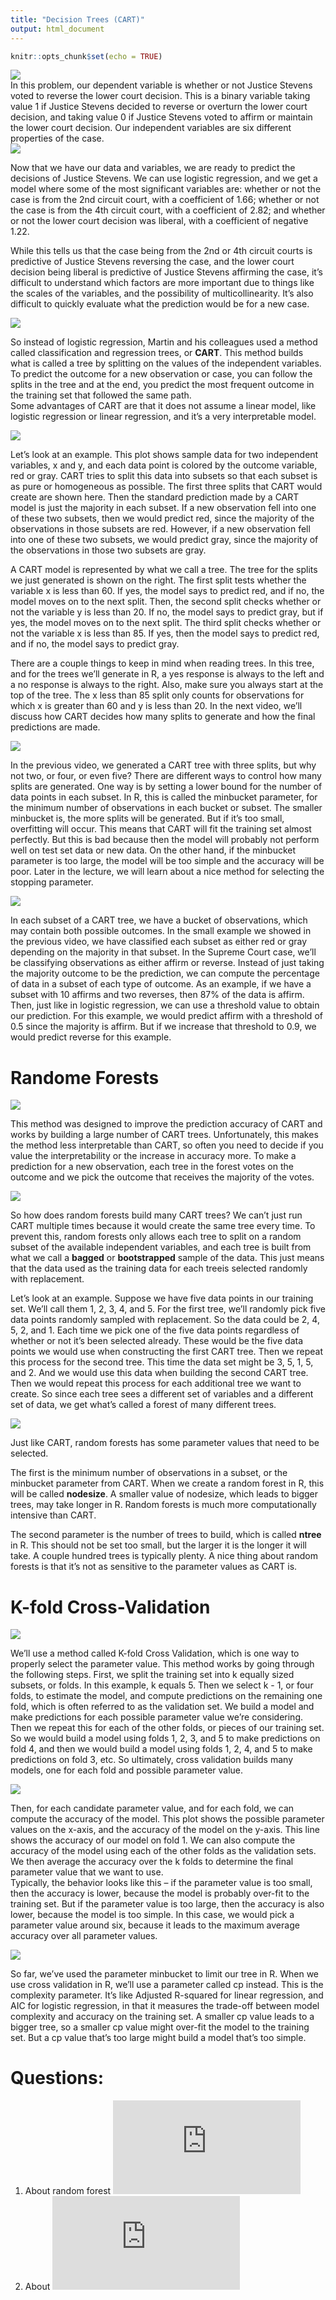 ```yaml
---
title: "Decision Trees (CART)"
output: html_document
---
```


```r
knitr::opts_chunk$set(echo = TRUE)
```

![](img_pdf/1-Variables.png)  
In this problem, our dependent variable is whether or not Justice Stevens voted to reverse the lower court decision. This is a binary variable taking value 1 if Justice Stevens decided to reverse or overturn the lower court decision, and taking value 0 if Justice Stevens voted to affirm or maintain the lower court decision. Our independent variables are six different properties of the case.  
![](img_pdf/2-LogisticRegression4JusticeStevens.png)
  
Now that we have our data and variables, we are ready to predict the decisions of Justice Stevens. We can use logistic regression, and we get a model where some of the most significant variables are: whether or not the case is from the 2nd circuit court, with a coefficient of 1.66;
whether or not the case is from the 4th circuit court, with a coefficient of 2.82; and whether or not the lower court decision was liberal, with a coefficient of negative 1.22.  
  
While this tells us that the case being from the 2nd or 4th circuit courts is predictive of Justice Stevens reversing the case, and the lower court decision being liberal is predictive of Justice Stevens affirming the case, it's difficult to understand which factors are more important due to things like the scales of the variables, and the possibility of multicollinearity. It's also difficult to quickly evaluate
what the prediction would be for a new case.  

![](img_pdf/3-ClassificationAndRegressionTrees.png)
  
So instead of logistic regression, Martin and his colleagues used a method called classification and regression trees, or **CART**. This method builds what is called a tree by splitting on the values of the independent variables. To predict the outcome for a new observation or case, you can follow the splits in the tree and at the end, you predict the most frequent outcome in the training set that followed the same path.  
Some advantages of CART are that it does not assume a linear model, like logistic regression or linear regression, and it's a very interpretable model.
  
![](img_pdf/4-SplitInCARTs.png)
  
Let's look at an example. This plot shows sample data for two independent variables, x and y, and each data point is colored by the outcome variable, red or gray. CART tries to split this data into subsets so that each subset is as pure or homogeneous as possible. The first three splits that CART would create are shown here. Then the standard prediction made by a CART model is just the majority in each subset.
If a new observation fell into one of these two subsets, then we would predict red, since the majority of the observations in those subsets are red. However, if a new observation fell into one of these two subsets, we would predict gray, since the majority of the observations
in those two subsets are gray.  
  
A CART model is represented by what we call a tree. The tree for the splits we just generated is shown on the right. The first split tests whether the variable x is less than 60. If yes, the model says to predict red, and if no, the model moves on to the next split. Then, the second split checks whether or not the variable y is less than 20. If no, the model says to predict gray, but if yes, the model moves on to the next split. The third split checks whether or not the variable x is less than 85. If yes, then the model says to predict red, and if no,
the model says to predict gray.  
  
There are a couple things to keep in mind when reading trees. In this tree, and for the trees we'll generate in R, a yes response is always to the left and a no response is always to the right. Also, make sure you always start at the top of the tree. The x less than 85 split only counts for observations for which x is greater than 60 and y is less than 20. In the next video, we'll discuss how CART decides how many splits to generate and how the final predictions are made.  
  
![](img_pdf/5-WhenDoesCART_stop_splitting.png)
  
In the previous video, we generated a CART tree with three splits, but why not two, or four, or even five? There are different ways to control how many splits are generated. One way is by setting a lower bound for the number of data points in each subset. In R, this is called the minbucket parameter, for the minimum number of observations in each bucket or subset. The smaller minbucket is, the more splits will be generated. But if it's too small, overfitting will occur. This means that CART will fit the training set almost perfectly. But this is bad because then the model will probably not perform well on test set data or new data. On the other hand, if the minbucket parameter
is too large, the model will be too simple and the accuracy will be poor. Later in the lecture, we will learn about a nice method for selecting the stopping parameter.  
  
![](img_pdf/6-PredictionFromCARTs.png)
  
In each subset of a CART tree, we have a bucket of observations, which may contain both possible outcomes. In the small example we showed in the previous video, we have classified each subset as either red or gray depending on the majority in that subset. In the Supreme Court case, we'll be classifying observations as either affirm or reverse. Instead of just taking the majority outcome to be the prediction, we can compute the percentage of data in a subset of each type of outcome. As an example, if we have a subset with 10 affirms and two reverses, then 87% of the data is affirm. Then, just like in logistic regression, we can use a threshold value to obtain our prediction. For this example, we would predict affirm with a threshold of 0.5 since the majority is affirm. But if we increase that threshold to 0.9, we would predict reverse for this example.  
  
# Randome Forests  
    
![](img_pdf/7-RandomForests.png)
  
This method was designed to improve the prediction accuracy of CART and works by building a large number of CART trees. Unfortunately, this makes the method less interpretable than CART, so often you need to decide if you value the interpretability or the increase in accuracy more. To make a prediction for a new observation, each tree in the forest votes on the outcome and we pick the outcome that receives the majority of the votes.
  
![](img_pdf/8-BuildingManyTrees.png)
  
So how does random forests build many CART trees? We can't just run CART multiple times because it would create the same tree every time.
To prevent this, random forests only allows each tree to split on a random subset of the available independent variables, and each tree is built from what we call a **bagged** or **bootstrapped** sample of the data. This just means that the data used as the training data for each treeis selected randomly with replacement.  
  
Let's look at an example. Suppose we have five data points in our training set. We'll call them 1, 2, 3, 4, and 5. For the first tree, we'll randomly pick five data points randomly sampled with replacement. So the data could be 2, 4, 5, 2, and 1. Each time we pick one of the five data points regardless of whether or not it's been selected already. These would be the five data points we would use when constructing the first CART tree. Then we repeat this process for the second tree. This time the data set might be 3, 5, 1, 5, and 2. And we would use this data when building the second CART tree. Then we would repeat this process for each additional tree we want to create. So since each tree sees a different set of variables and a different set of data, we get what's called a forest of many different trees.  
  
![](img_pdf/9-RandomeForestParameters.png)

Just like CART, random forests has some parameter values that need to be selected.  
  
The first is the minimum number of observations in a subset, or the minbucket parameter from CART. When we create a random forest in R, this will be called **nodesize**. A smaller value of nodesize, which leads to bigger trees, may take longer in R. Random forests is much more computationally intensive than CART.  
  
The second parameter is the number of trees to build, which is called **ntree** in R. This should not be set too small, but the larger it is the longer it will take. A couple hundred trees is typically plenty. A nice thing about random forests is that it's not as sensitive to the parameter values as CART is.  
  
# K-fold Cross-Validation  
  
![](img_pdf/10-K-fold_Cross-Validation.png)
  
We'll use a method called K-fold Cross Validation, which is one way to properly select the parameter value. This method works by going through the following steps. First, we split the training set into k equally sized subsets, or folds. In this example, k equals 5. Then we select k - 1, or four folds, to estimate the model, and compute predictions on the remaining one fold, which is often referred to as the validation set. We build a model and make predictions for each possible parameter value we're considering. Then we repeat this for each of the other folds, or pieces of our training set. So we would build a model using folds 1, 2, 3, and 5 to make predictions on fold 4, and then we would build a model using folds 1, 2, 4, and 5 to make predictions on fold 3, etc. So ultimately, cross validation builds many models, one for each fold and possible parameter value.  
  
![](img_pdf/11-OutputOfK-fodlCrossValidation.png)
  
Then, for each candidate parameter value, and for each fold, we can compute the accuracy of the model. This plot shows the possible parameter values on the x-axis, and the accuracy of the model on the y-axis. This line shows the accuracy of our model on fold 1. We can also compute the accuracy of the model using each of the other folds as the validation sets. We then average the accuracy over the k folds to determine the final parameter value that we want to use.  
Typically, the behavior looks like this -- if the parameter value is too small, then the accuracy is lower, because the model is probably
over-fit to the training set. But if the parameter value is too large, then the accuracy is also lower, because the model is too simple.
In this case, we would pick a parameter value around six, because it leads to the maximum average accuracy over all parameter values.  
  
![](img_pdf/12-Cross-ValidationInR.png)
  
So far, we've used the parameter minbucket to limit our tree in R. When we use cross validation in R, we'll use a parameter called cp instead. This is the complexity parameter. It's like Adjusted R-squared for linear regression, and AIC for logistic regression, in that it measures the trade-off between model complexity and accuracy on the training set. A smaller cp value leads to a bigger tree, so a smaller cp value might over-fit the model to the training set. But a cp value that's too large might build a model that's too simple.  
  
# Questions:  
  
1) About random forest ![](https://www.stat.berkeley.edu/~breiman/RandomForests/cc_home.htm)
2) About ![caret](https://cran.r-project.org/web/packages/randomForest/randomForest.pdf)


